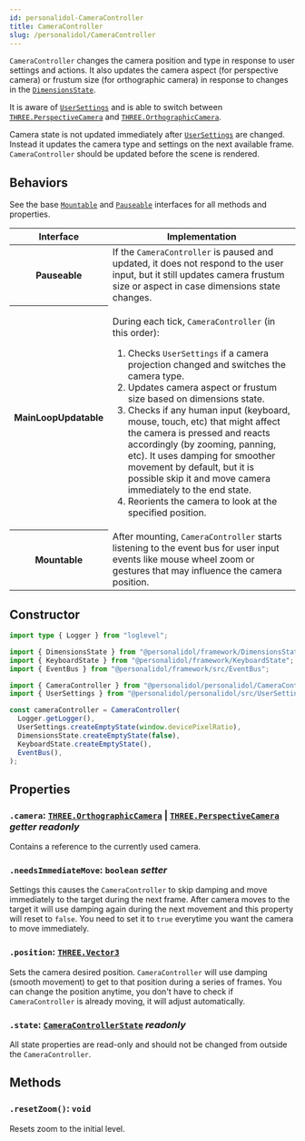 ```yaml
---
id: personalidol-CameraController
title: CameraController
slug: /personalidol/CameraController
---
```



`CameraController` changes the camera position and type in response to user
settings and actions. It also updates the camera aspect (for perspective
camera) or frustum size (for orthographic camera) in response to changes in the
[`DimensionsState`](framework-DimensionsState.mdx).

It is aware of [`UserSettings`](personalidol-UserSettings.mdx) and is able to
switch between
[`THREE.PerspectiveCamera`](https://threejs.org/docs/?q=perspe#api/en/cameras/PerspectiveCamera)
and
[`THREE.OrthographicCamera`](https://threejs.org/docs/?q=ortho#api/en/cameras/OrthographicCamera).

Camera state is not updated immediately after
[`UserSettings`](personalidol-UserSettings.mdx) are changed. Instead it updates
the camera type and settings on the next available frame. `CameraController`
should be updated before the scene is rendered.

## Behaviors

See the base [`Mountable`](framework-Mountable.interface.mdx) and [`Pauseable`](framework-Pauseable.interface.mdx) interfaces for all methods and properties.

<table>
  <thead>
    <tr>
      <th scope="column">Interface</th>
      <th scope="column">Implementation</th>
    </tr>
  </thead>
  <tbody>
    <tr>
      <th scope="row">
        <Link to="../framework/Pauseable.interface">Pauseable</Link>
      </th>
      <td>
        If the <code>CameraController</code> is paused and updated, it does not
        respond to the user input, but it still updates camera frustum size or
        aspect in case dimensions state changes.
      </td>
    </tr>
    <tr>
      <th scope="row">
        <Link to="../framework/MainLoopUpdatable.interface">MainLoopUpdatable</Link>
      </th>
      <td>
        <p>
          During each tick, <code>CameraController</code> (in this order):
        </p>
        <ol>
          <li>
            Checks <code>UserSettings</code> if a camera projection changed and
            switches the camera type.
          </li>
          <li>
            Updates camera aspect or frustum size based on dimensions
            state.
          </li>
          <li>
            Checks if any human input (keyboard, mouse, touch, etc) that might
            affect the camera is pressed and reacts accordingly (by zooming,
            panning, etc). It uses damping for smoother movement by default,
            but it is possible skip it and move camera immediately to the end
            state.
          </li>
          <li>
            Reorients the camera to look at the specified position.
          </li>
        </ol>
      </td>
    </tr>
    <tr>
      <th scope="row">
        <Link to="../framework/Mountable.interface">Mountable</Link>
      </th>
      <td>
        After mounting, <code>CameraController</code> starts listening to the
        event bus for user input events like mouse wheel zoom or gestures that
        may influence the camera position.
      </td>
    </tr>
  </tbody>
</table>

## Constructor

```typescript
import type { Logger } from "loglevel";

import { DimensionsState } from "@personalidol/framework/DimensionsState";
import { KeyboardState } from "@personalidol/framework/KeyboardState";
import { EventBus } from "@personalidol/framework/src/EventBus";

import { CameraController } from "@personalidol/personalidol/CameraController";
import { UserSettings } from "@personalidol/personalidol/src/UserSettings";

const cameraController = CameraController(
  Logger.getLogger(),
  UserSettings.createEmptyState(window.devicePixelRatio),
  DimensionsState.createEmptyState(false),
  KeyboardState.createEmptyState(),
  EventBus(),
);
```

## Properties

### `.camera`: [`THREE.OrthographicCamera`](https://threejs.org/docs/?q=ortho#api/en/cameras/OrthographicCamera) | [`THREE.PerspectiveCamera`](https://threejs.org/docs/?q=perspe#api/en/cameras/PerspectiveCamera) *getter* *readonly*

Contains a reference to the currently used camera.

### `.needsImmediateMove`: `boolean` *setter*

Settings this causes the `CameraController` to skip damping and move
immediately to the target during the next frame. After camera moves to the
target it will use damping again during the next movement and this property
will reset to `false`. You need to set it to `true` everytime you want the
camera to move immediately.

### `.position`: [`THREE.Vector3`](https://threejs.org/docs/?q=vector3#api/en/math/Vector3)

Sets the camera desired position. `CameraController` will use damping (smooth
movement) to get to that position during a series of frames. You can change
the position anytime, you don't have to check if `CameraController` is already
moving, it will adjust automatically.

### `.state`: [`CameraControllerState`](personalidol-CameraControllerState.type.mdx) *readonly*

All state properties are read-only and should not be changed from outside the
`CameraController`.


## Methods

### `.resetZoom()`: `void`

Resets zoom to the initial level.
